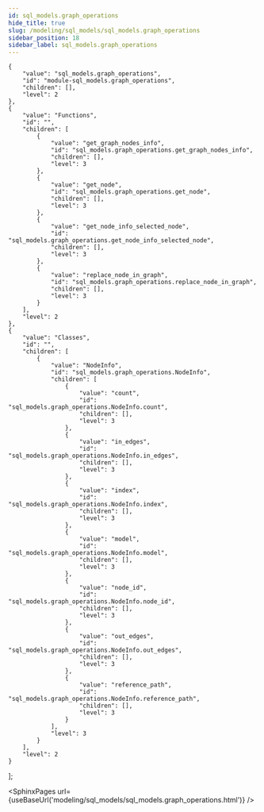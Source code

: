 ```yaml
---
id: sql_models.graph_operations
hide_title: true
slug: /modeling/sql_models/sql_models.graph_operations
sidebar_position: 18
sidebar_label: sql_models.graph_operations
---
```


    {
        "value": "sql_models.graph_operations",
        "id": "module-sql_models.graph_operations",
        "children": [],
        "level": 2
    },
    {
        "value": "Functions",
        "id": "",
        "children": [
            {
                "value": "get_graph_nodes_info",
                "id": "sql_models.graph_operations.get_graph_nodes_info",
                "children": [],
                "level": 3
            },
            {
                "value": "get_node",
                "id": "sql_models.graph_operations.get_node",
                "children": [],
                "level": 3
            },
            {
                "value": "get_node_info_selected_node",
                "id": "sql_models.graph_operations.get_node_info_selected_node",
                "children": [],
                "level": 3
            },
            {
                "value": "replace_node_in_graph",
                "id": "sql_models.graph_operations.replace_node_in_graph",
                "children": [],
                "level": 3
            }
        ],
        "level": 2
    },
    {
        "value": "Classes",
        "id": "",
        "children": [
            {
                "value": "NodeInfo",
                "id": "sql_models.graph_operations.NodeInfo",
                "children": [
                    {
                        "value": "count",
                        "id": "sql_models.graph_operations.NodeInfo.count",
                        "children": [],
                        "level": 3
                    },
                    {
                        "value": "in_edges",
                        "id": "sql_models.graph_operations.NodeInfo.in_edges",
                        "children": [],
                        "level": 3
                    },
                    {
                        "value": "index",
                        "id": "sql_models.graph_operations.NodeInfo.index",
                        "children": [],
                        "level": 3
                    },
                    {
                        "value": "model",
                        "id": "sql_models.graph_operations.NodeInfo.model",
                        "children": [],
                        "level": 3
                    },
                    {
                        "value": "node_id",
                        "id": "sql_models.graph_operations.NodeInfo.node_id",
                        "children": [],
                        "level": 3
                    },
                    {
                        "value": "out_edges",
                        "id": "sql_models.graph_operations.NodeInfo.out_edges",
                        "children": [],
                        "level": 3
                    },
                    {
                        "value": "reference_path",
                        "id": "sql_models.graph_operations.NodeInfo.reference_path",
                        "children": [],
                        "level": 3
                    }
                ],
                "level": 3
            }
        ],
        "level": 2
    }
];




<SphinxPages url={useBaseUrl('modeling/sql_models/sql_models.graph_operations.html')} />
